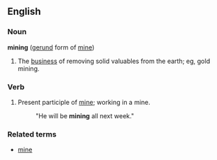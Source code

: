==English==

===Noun===
'''mining'''  ([[gerund]] form of [[mine]])
# The [[business]] of removing solid valuables from the earth; eg, gold mining.

===Verb===
# Present participle of [[mine]]; working in a mine.
#:"He will be '''mining''' all next week."

===Related terms===
*[[mine]]